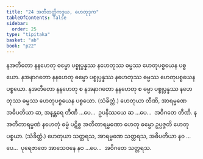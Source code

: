 ```yaml
---
title: "24 အတီတတ္တိကဒွယ, ဟေတုဒုက"
tableOfContents: false
sidebar:
  order: 25
type: "tipitaka"
basket: "ab"
book: "p22"
---
```



<DynamicBreadcrumb />

<Division number="53" book="p22" e="ch" v="40" p="388">

<Paragraph number="125" book="p22">
နအတီတော နနဟေတု ဓမ္မော ပစ္စုပ္ပန္နဿ နဟေတုဿ ဓမ္မဿ ဟေတုပစ္စယေန ပစ္စယော. နအနာဂတော နနဟေတု ဓမ္မော ပစ္စုပ္ပန္နဿ နဟေတုဿ ဓမ္မဿ ဟေတုပစ္စယေန ပစ္စယော. နအတီတော နနဟေတု စ နအနာဂတော နနဟေတု စ ဓမ္မာ ပစ္စုပ္ပန္နဿ နဟေတုဿ ဓမ္မဿ ဟေတုပစ္စယေန ပစ္စယော. (သံခိတ္တံ.)
</Paragraph>

<Paragraph number="126" book="p22">
ဟေတုယာ တီဏိ, အာရမ္မဏေ အဓိပတိယာ ဆ, အနန္တရေ တီဏိ …ပေ…  ဥပနိဿယေ ဆ …ပေ…  အဝိဂတေ တီဏိ.
</Paragraph>

</Division>
<Division number="54" book="p22" e="ch" v="40" p="389">

<Paragraph number="127" book="p22">
နအတီတာရမ္မဏံ နဟေတုံ ဓမ္မံ ပဋိစ္စ အတီတာရမ္မဏော ဟေတု ဓမ္မော ဥပ္ပဇ္ဇတိ ဟေတုပစ္စယာ. (သံခိတ္တံ.)
</Paragraph>

<Paragraph number="128" book="p22">
ဟေတုယာ သတ္တရသ, အာရမ္မဏေ သတ္တရသ, အဓိပတိယာ နဝ …ပေ…  ပုရေဇာတေ အာသေဝနေ နဝ …ပေ…  အဝိဂတေ သတ္တရသ.
</Paragraph>
</Division>